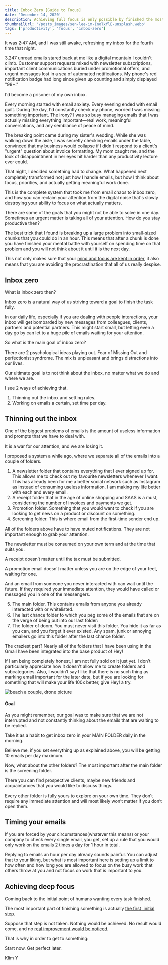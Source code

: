 ```yaml
---
title: Inbox Zero [Guide to Focus]
date: 'December 14, 2020'
description: Achieving full focus is only possible by finished the most pressing tasks. Such as Cleaning the inbox.
thumbnailUrl: '/posts_images/sen-lee-im-InoTxflE-unsplash.webp'
tags: ['productivity', 'focus', 'inbox-zero']
---
```


It was 2:47 AM, and I was still awake, refreshing my inbox for the fourth time that night.

3,247 unread emails stared back at me like a digital mountain I couldn't climb. Customer support requests mixed with newsletter subscriptions, important client communications buried under promotional offers, and urgent messages lost in a sea of automated notifications. My phone's red notification badge had long since given up counting and simply displayed "99+."

I'd become a prisoner of my own inbox.

Every morning started with email anxiety. Every evening ended with email guilt. During the day, I'd constantly check my phone, worried I was missing something important. The irony? I was so busy managing emails that I was actually missing everything important—real work, meaningful conversations, and any semblance of peace of mind.

The breaking point came during my sister's wedding. While she was walking down the aisle, I was secretly checking emails under the table, convinced that my business would collapse if I didn't respond to a client's "urgent" question about invoice formatting. My mom caught me, and the look of disappointment in her eyes hit harder than any productivity lecture ever could.

That night, I decided something had to change. What happened next completely transformed not just how I handle emails, but how I think about focus, priorities, and actually getting meaningful work done.

This is the complete system that took me from email chaos to inbox zero, and how you can reclaim your attention from the digital noise that's slowly destroying your ability to focus on what actually matters.

There are some of the goals that you might not be able to solve in one day. Sometimes an urgent matter is taking all of your attention. How do you stay productive then?

The best trick that I found is breaking up a large problem into small-sized chunks that you could do in an hour. This means that after a chunk is done you have finished your mental battle with yourself on spending time on that problem and you will not think about it until it is the next day.

This not only makes sure that your [mind and focus are kept in order](https://klimy.co/blog/when-productivity-increases), it also means that you are avoiding the procrastination that all of us really despise.

## Inbox zero

What is inbox zero then? 

Inbox zero is a natural way of us striving toward a goal to finish the task fully.

In our daily life, especially if you are dealing with people interactions, your inbox will get bombarded by new messages from colleagues, clients, partners and potential partners. This might start small, but letting even a day go by can let to a huge pile of emails waiting for your attention.

So what is the main goal of inbox zero?

There are 2 psychological ideas playing out. Fear of Missing Out and perfectionist syndrome. The mix is unpleasant and brings distractions into our lives.

Our ultimate goal is to not think about the inbox, no matter what we do and where we are.

I see 2 ways of achieving that.

1. Thinning out the inbox and setting rules.
2. Working on emails a certain, set time per day.

## Thinning out the inbox

One of the biggest problems of emails is the amount of useless information and prompts that we have to deal with.

It is a war for our attention, and we are losing it.

I proposed a system a while ago, where we separate all of the emails into a couple of folders.

1. A newsletter folder that contains everything that I ever signed up for. This allows me to check out my favourite newsletters whenever I want. This has already been for me a better social network such as Instagram as instead of consuming useless information. I am making my life better with each and every email.
2. A receipt folder that in the age of online shopping and SAAS is a must, considering the number of invoices and payments we get.
3. Promotion folder. Something that you would want to check if you are looking to get news on a product or discount on something.
4. Screening folder. This is where email from the first-time sender end up.

All of the folders above have to have muted notifications. They are not important enough to grab your attention.

The newsletter must be consumed on your own term and at the time that suits you.

A receipt doesn’t matter until the tax must be submitted.

A promotion email doesn’t matter unless you are on the edge of your feet, waiting for one.

And an email from someone you never interacted with can wait until the future. If they required your immediate attention, they would have called or messaged you in one of the messengers.

5. The main folder. This contains emails from anyone you already interacted with or whitelisted.
6. The last chance folder to which you peg some of the emails that are on the verge of being put into our last folder:
7. The folder of doom. You must never visit this folder. You hide it as far as you can, and you forget it ever existed. Any spam, junk or annoying emailers go into this folder after the last chance folder.

The craziest part? Nearly all of the folders that I have been using in the Gmail have been integrated into the base product of Hey!

If I am being completely honest, I am not fully sold on it just yet. I don’t particularly appreciate how it doesn’t allow me to create folders and subcategories. Also, I wouldn’t say I like that there is no such thing as marking email important for the later date, but if you are looking for something that will make your life 100x better, give Hey! a try.

![beach a couple, drone picture](https://i.gyazo.com/1b7c8dfc346a75fb6e77ed3f996737f5.jpg)

#### Goal

As you might remember, our goal was to make sure that we are not interrupted and not constantly thinking about the emails that are waiting to be replied.

Take it as a habit to get inbox zero in your MAIN FOLDER daily in the morning.

Believe me, if you set everything up as explained above, you will be getting 10 emails per day maximum.

Now, what about the other folders? The most important after the main folder is the screening folder.

There you can find prospective clients, maybe new friends and acquaintances that you would like to discuss things.

Every other folder is fully yours to explore on your own time. They don’t require any immediate attention and will most likely won’t matter if you don’t open them.

## Timing your emails

If you are forced by your circumstances(whatever this means) or your company to check every single email, you get, set up a rule that you would only work on the emails 2 times a day for 1 hour in total.

Replying to emails an hour per day already sounds painful. You can adjust that to your liking, but what is most important here is setting up a limit to how often and how long you are allowed to focus on the busy work that others throw at you and not focus on work that is important to you.

## Achieving deep focus

Coming back to the initial point of humans wanting every task finished.

The most important part of finishing something is actually [the first, initial step](https://klimy.co/blog/what-is-your-goal).

Suppose that step is not taken. Nothing would be achieved. No result would come, and no [real improvement would be noticed](https://klimy.co/blog/positive-habits-12-12-2020).

That is why in order to get to something:

Start now. Get perfect later.

Klim Y